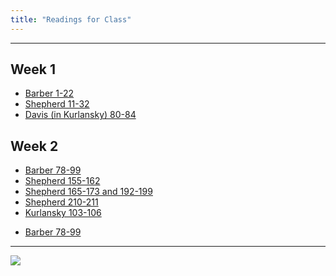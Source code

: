 ```yaml
---
title: "Readings for Class"
---
```


<!-- ![](img/thirdplate.png)  -->

-------------------------------------------------------------------------------

## Week 1 

- [Barber 1-22](pdf/readings/Barber1-22.pdf "Download")
- [Shepherd 11-32](pdf/readings/Shepherd11-32.pdf "download")
- [Davis (in Kurlansky) 80-84](pdf/readings/Kurlansky-Davis-80-84.pdf "Download")

## Week 2

- [Barber 78-99](pdf/readings/Barber78-99.pdf "download")
- [Shepherd 155-162](pdf/readings/Shepherd155-162.pdf "download")
- [Shepherd 165-173 and 192-199](pdf/readings/Shepherd165-173_192-199.pdf "download")
- [Shepherd 210-211](pdf/readings/Shepherd210-211.pdf "download")
- [Kurlansky 103-106](pdf/readings/Kurlansky103-106.pdf "download")


<!-- ## Week 3 -->
- [Barber 78-99](pdf/readings/Barber78-99.pdf "download")
<!-- Barber234-250.pdf -->
<!-- Meadows86-94.pdf -->
<!-- Zachos1-6.pdf -->


<!-- ## Week 4 -->
<!-- Nilsson254-255.pdf -->
<!-- Alan-Nilsson21-28.pdf -->
<!-- Sherman-Dooley1-15-164-183.pdf -->
<!-- Jacobson20-28.pdf -->

<!-- ## Week 5 -->
<!-- Cronon54-81.pdf -->
<!-- Shepherd on Memory -->
<!-- Stuckey on Memory -->

<!-- ## Week 6 -->
<!-- Barber428-447.pdf -->

-------------------------------------------------------------------------------

![](img/feedlot_red.jpg)
